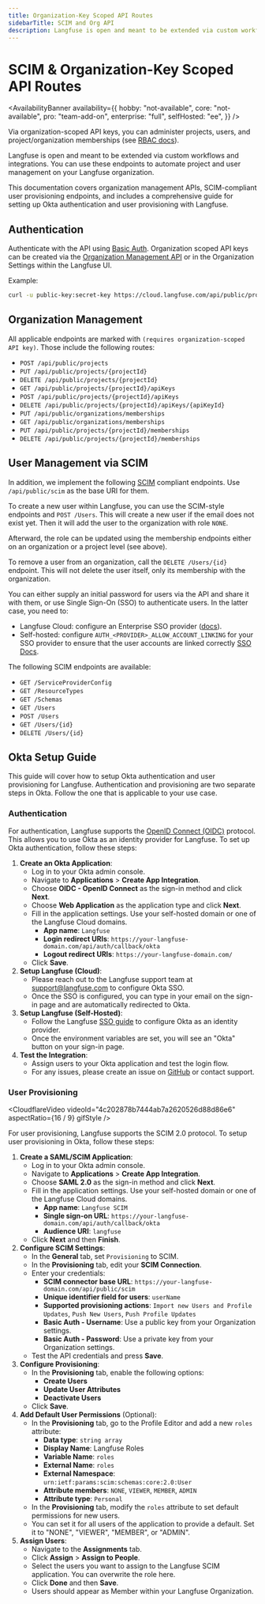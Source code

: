 ```yaml
---
title: Organization-Key Scoped API Routes
sidebarTitle: SCIM and Org API
description: Langfuse is open and meant to be extended via custom workflows and integrations. You can use these endpoints to automate project and user management on your Langfuse organization.
---
```


# SCIM & Organization-Key Scoped API Routes

<AvailabilityBanner
  availability={{
    hobby: "not-available",
    core: "not-available",
    pro: "team-add-on",
    enterprise: "full",
    selfHosted: "ee",
  }}
/>

Via organization-scoped API keys, you can administer projects, users, and project/organization memberships (see [RBAC docs](/docs/administration/rbac)).

Langfuse is open and meant to be extended via custom workflows and integrations.
You can use these endpoints to automate project and user management on your Langfuse organization.

This documentation covers organization management APIs, SCIM-compliant user provisioning endpoints, and includes a comprehensive guide for setting up Okta authentication and user provisioning with Langfuse.

## Authentication

Authenticate with the API using [Basic Auth](https://en.wikipedia.org/wiki/Basic_access_authentication).
Organization scoped API keys can be created via the [Organization Management API](/self-hosting/organization-management-api) or in the Organization Settings within the Langfuse UI.

Example:

```bash
curl -u public-key:secret-key https://cloud.langfuse.com/api/public/projects/{projectId}/apiKeys
```

## Organization Management

All applicable endpoints are marked with `(requires organization-scoped API key)`.
Those include the following routes:

- `POST /api/public/projects`
- `PUT /api/public/projects/{projectId}`
- `DELETE /api/public/projects/{projectId}`
- `GET /api/public/projects/{projectId}/apiKeys`
- `POST /api/public/projects/{projectId}/apiKeys`
- `DELETE /api/public/projects/{projectId}/apiKeys/{apiKeyId}`
- `PUT /api/public/organizations/memberships`
- `GET /api/public/organizations/memberships`
- `PUT /api/public/projects/{projectId}/memberships`
- `DELETE /api/public/projects/{projectId}/memberships`

## User Management via SCIM

In addition, we implement the following [SCIM](https://datatracker.ietf.org/doc/html/rfc7642) compliant endpoints.
Use `/api/public/scim` as the base URI for them.

To create a new user within Langfuse, you can use the SCIM-style endpoints and `POST /Users`.
This will create a new user if the email does not exist yet.
Then it will add the user to the organization with role `NONE`.

Afterward, the role can be updated using the membership endpoints either on an organization or a project level (see above).

To remove a user from an organization, call the `DELETE /Users/{id}` endpoint.
This will not delete the user itself, only its membership with the organization.

You can either supply an initial password for users via the API and share it with them, or use Single Sign-On (SSO) to authenticate users.
In the latter case, you need to:

- Langfuse Cloud: configure an Enterprise SSO provider ([docs](/security/auth)).
- Self-hosted: configure `AUTH_<PROVIDER>_ALLOW_ACCOUNT_LINKING` for your SSO provider to ensure that the user accounts are linked correctly [SSO Docs](/self-hosting/authentication-and-sso#additional-configuration).

The following SCIM endpoints are available:

- `GET /ServiceProviderConfig`
- `GET /ResourceTypes`
- `GET /Schemas`
- `GET /Users`
- `POST /Users`
- `GET /Users/{id}`
- `DELETE /Users/{id}`

## Okta Setup Guide

This guide will cover how to setup Okta authentication and user provisioning for Langfuse.
Authentication and provisioning are two separate steps in Okta.
Follow the one that is applicable to your use case.

### Authentication

For authentication, Langfuse supports the [OpenID Connect (OIDC)](https://openid.net/connect/) protocol.
This allows you to use Okta as an identity provider for Langfuse.
To set up Okta authentication, follow these steps:

1. **Create an Okta Application**:
   - Log in to your Okta admin console.
   - Navigate to **Applications** > **Create App Integration**.
   - Choose **OIDC - OpenID Connect** as the sign-in method and click **Next**.
   - Choose **Web Application** as the application type and click **Next**.
   - Fill in the application settings. Use your self-hosted domain or one of the Langfuse Cloud domains.
     - **App name**: `Langfuse`
     - **Login redirect URIs**: `https://your-langfuse-domain.com/api/auth/callback/okta`
     - **Logout redirect URIs**: `https://your-langfuse-domain.com/`
   - Click **Save**.
2. **Setup Langfuse (Cloud)**:
   - Please reach out to the Langfuse support team at support@langfuse.com to configure Okta SSO.
   - Once the SSO is configured, you can type in your email on the sign-in page and are automatically redirected to Okta.
3. **Setup Langfuse (Self-Hosted)**:
   - Follow the Langfuse [SSO guide](/self-hosting/authentication-and-sso#okta) to configure Okta as an identity provider.
   - Once the environment variables are set, you will see an "Okta" button on your sign-in page.
4. **Test the Integration**:
   - Assign users to your Okta application and test the login flow.
   - For any issues, please create an issue on [GitHub](/issues) or contact support.

### User Provisioning

<CloudflareVideo
  videoId="4c202878b7444ab7a2620526d88d86e6"
  aspectRatio={16 / 9}
  gifStyle
/>

For user provisioning, Langfuse supports the SCIM 2.0 protocol.
To setup user provisioning in Okta, follow these steps:

1. **Create a SAML/SCIM Application**:
   - Log in to your Okta admin console.
   - Navigate to **Applications** > **Create App Integration**.
   - Choose **SAML 2.0** as the sign-in method and click **Next**.
   - Fill in the application settings. Use your self-hosted domain or one of the Langfuse Cloud domains.
     - **App name**: `Langfuse SCIM`
     - **Single sign-on URL**: `https://your-langfuse-domain.com/api/auth/callback/okta`
     - **Audience URI**: `langfuse`
   - Click **Next** and then **Finish**.
2. **Configure SCIM Settings**:
   - In the **General** tab, set `Provisioning` to SCIM.
   - In the **Provisioning** tab, edit your **SCIM Connection**.
   - Enter your credentials:
     - **SCIM connector base URL**: `https://your-langfuse-domain.com/api/public/scim`
     - **Unique identifier field for users**: `userName`
     - **Supported provisioning actions**: `Import new Users and Profile Updates`, `Push New Users`, `Push Profile Updates`
     - **Basic Auth - Username**: Use a public key from your Organization settings.
     - **Basic Auth - Password**: Use a private key from your Organization settings.
   - Test the API credentials and press **Save**.
3. **Configure Provisioning**:
   - In the **Provisioning** tab, enable the following options:
     - **Create Users**
     - **Update User Attributes**
     - **Deactivate Users**
   - Click **Save**.
4. **Add Default User Permissions** (Optional):
   - In the **Provisioning** tab, go to the Profile Editor and add a new `roles` attribute:
     - **Data type**: `string array`
     - **Display Name**: Langfuse Roles
     - **Variable Name**: `roles`
     - **External Name**: `roles`
     - **External Namespace**: `urn:ietf:params:scim:schemas:core:2.0:User`
     - **Attribute members**: `NONE`, `VIEWER`, `MEMBER`, `ADMIN`
     - **Attribute type**: `Personal`
   - In the **Provisioning** tab, modify the `roles` attribute to set default permissions for new users.
   - You can set it for all users of the application to provide a default. Set it to "NONE", "VIEWER", "MEMBER", or "ADMIN".
5. **Assign Users**:
   - Navigate to the **Assignments** tab.
   - Click **Assign** > **Assign to People**.
   - Select the users you want to assign to the Langfuse SCIM application. You can overwrite the role here.
   - Click **Done** and then **Save**.
   - Users should appear as Member within your Langfuse Organization.

